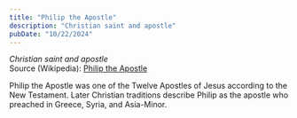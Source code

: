 ```yaml
---
title: "Philip the Apostle"
description: "Christian saint and apostle"
pubDate: "10/22/2024"
---
```


*Christian saint and apostle*  
Source (Wikipedia): [Philip the Apostle][1]

Philip the Apostle was one of the Twelve Apostles of Jesus according to the New Testament. Later Christian traditions describe Philip as the apostle who preached in Greece, Syria, and Asia-Minor.

[1]: https://en.wikipedia.org/wiki/Philip_the_Apostle
